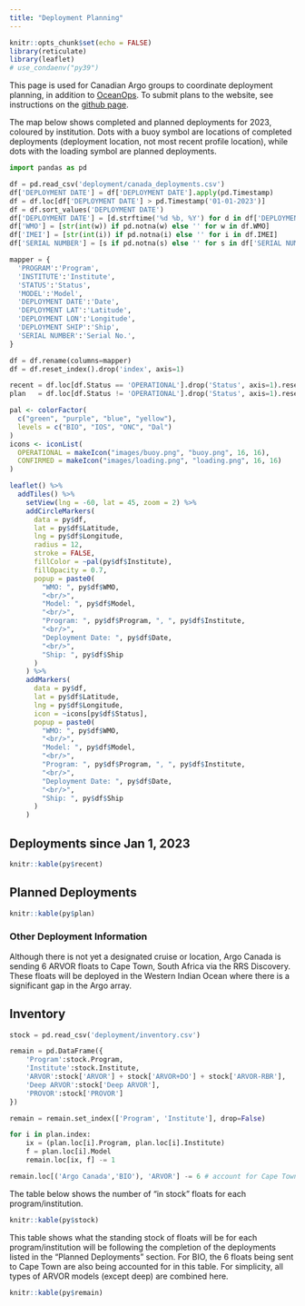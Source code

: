 ```yaml
---
title: "Deployment Planning"
---
```


```r
knitr::opts_chunk$set(echo = FALSE)
library(reticulate)
library(leaflet)
# use_condaenv("py39")
```

This page is used for Canadian Argo groups to coordinate deployment planning, in addition to [OceanOps](https://www.ocean-ops.org/board?t=argo). To submit plans to the website, see instructions on the [github page](https://github.com/ArgoCanada/blog/tree/master/deployment).

The map below shows completed and planned deployments for 2023, coloured by institution. Dots with a buoy symbol are locations of completed deployments (deployment location, not most recent profile location), while dots with the loading symbol are planned deployments.

```python
import pandas as pd

df = pd.read_csv('deployment/canada_deployments.csv')
df['DEPLOYMENT DATE'] = df['DEPLOYMENT DATE'].apply(pd.Timestamp)
df = df.loc[df['DEPLOYMENT DATE'] > pd.Timestamp('01-01-2023')]
df = df.sort_values('DEPLOYMENT DATE')
df['DEPLOYMENT DATE'] = [d.strftime('%d %b, %Y') for d in df['DEPLOYMENT DATE']]
df['WMO'] = [str(int(w)) if pd.notna(w) else '' for w in df.WMO]
df['IMEI'] = [str(int(i)) if pd.notna(i) else '' for i in df.IMEI]
df['SERIAL NUMBER'] = [s if pd.notna(s) else '' for s in df['SERIAL NUMBER']]

mapper = {
  'PROGRAM':'Program',
  'INSTITUTE':'Institute',
  'STATUS':'Status',
  'MODEL':'Model',
  'DEPLOYMENT DATE':'Date',
  'DEPLOYMENT LAT':'Latitude',
  'DEPLOYMENT LON':'Longitude',
  'DEPLOYMENT SHIP':'Ship',
  'SERIAL NUMBER':'Serial No.',
}

df = df.rename(columns=mapper)
df = df.reset_index().drop('index', axis=1)

recent = df.loc[df.Status == 'OPERATIONAL'].drop('Status', axis=1).reset_index().drop('index', axis=1)
plan   = df.loc[df.Status != 'OPERATIONAL'].drop('Status', axis=1).reset_index().drop('index', axis=1)
```

```r
pal <- colorFactor(
  c("green", "purple", "blue", "yellow"),
  levels = c("BIO", "IOS", "ONC", "Dal")
)
icons <- iconList(
  OPERATIONAL = makeIcon("images/buoy.png", "buoy.png", 16, 16),
  CONFIRMED = makeIcon("images/loading.png", "loading.png", 16, 16)
)

leaflet() %>%
  addTiles() %>%
    setView(lng = -60, lat = 45, zoom = 2) %>%
    addCircleMarkers(
      data = py$df,
      lat = py$df$Latitude,
      lng = py$df$Longitude,
      radius = 12,
      stroke = FALSE,
      fillColor = ~pal(py$df$Institute),
      fillOpacity = 0.7,
      popup = paste0(
        "WMO: ", py$df$WMO,
        "<br/>",
        "Model: ", py$df$Model,
        "<br/>",
        "Program: ", py$df$Program, ", ", py$df$Institute,
        "<br/>",
        "Deployment Date: ", py$df$Date,
        "<br/>",
        "Ship: ", py$df$Ship
      )
    ) %>%
    addMarkers(
      data = py$df,
      lat = py$df$Latitude,
      lng = py$df$Longitude,
      icon = ~icons[py$df$Status],
      popup = paste0(
        "WMO: ", py$df$WMO,
        "<br/>",
        "Model: ", py$df$Model,
        "<br/>",
        "Program: ", py$df$Program, ", ", py$df$Institute,
        "<br/>",
        "Deployment Date: ", py$df$Date,
        "<br/>",
        "Ship: ", py$df$Ship
      )
    )
```

## Deployments since Jan 1, 2023

```r
knitr::kable(py$recent)
```
## Planned Deployments

```r
knitr::kable(py$plan)
```

### Other Deployment Information

Although there is not yet a designated cruise or location, Argo Canada is sending 6 ARVOR floats to Cape Town, South Africa via the RRS Discovery. These floats will be deployed in the Western Indian Ocean where there is a significant gap in the Argo array.

## Inventory

```python
stock = pd.read_csv('deployment/inventory.csv')

remain = pd.DataFrame({
    'Program':stock.Program,
    'Institute':stock.Institute,
    'ARVOR':stock['ARVOR'] + stock['ARVOR+DO'] + stock['ARVOR-RBR'],
    'Deep ARVOR':stock['Deep ARVOR'],
    'PROVOR':stock['PROVOR']
})

remain = remain.set_index(['Program', 'Institute'], drop=False)

for i in plan.index:
    ix = (plan.loc[i].Program, plan.loc[i].Institute)
    f = plan.loc[i].Model
    remain.loc[ix, f] -= 1

remain.loc[('Argo Canada','BIO'), 'ARVOR'] -= 6 # account for Cape Town
```

The table below shows the number of "in stock" floats for each program/institution.

```r
knitr::kable(py$stock)
```

This table shows what the standing stock of floats will be for each program/institution will be following the completion of the deployments listed in the "Planned Deployments" section. For BIO, the 6 floats being sent to Cape Town are also being accounted for in this table. For simplicity, all types of ARVOR models (except deep) are combined here.

```r
knitr::kable(py$remain)
```
